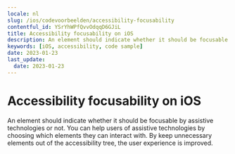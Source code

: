 ```yaml
---
locale: nl
slug: /ios/codevoorbeelden/accessibility-focusability
contentful_id: YSrYhWPfQvvOdqqD6GJiL
title: Accessibility focusability on iOS
description: An element should indicate whether it should be focusable by assistive technologies or not.
keywords: [iOS, accessibility, code sample]
date: 2023-01-23
last_update:
  date: 2023-01-23
---
```


# Accessibility focusability on iOS

An element should indicate whether it should be focusable by assistive technologies or not. You can help users of assistive technologies by choosing which elements they can interact with. By keep unnecessary elements out of the accessibility tree, the user experience is improved.

<CodeSample id="accessibility-focusable" locale="nl" platform="ios"/>
